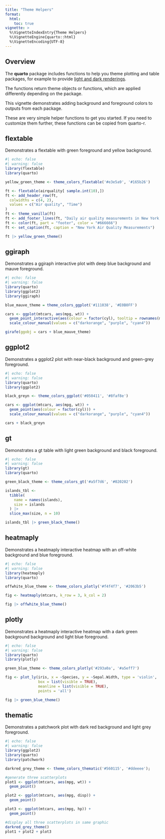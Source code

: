 ```yaml
---
title: "Theme Helpers"
format: 
  html:
    toc: true
vignette: >
  %\VignetteIndexEntry{Theme Helpers}
  %\VignetteEngine{quarto::html}
  %\VignetteEncoding{UTF-8}
---
```


## Overview

The **quarto** package includes functions to help you theme plotting and table packages, for example to provide [light and dark renderings](https://quarto.org/docs/computations/execution-options.html#output-options).

The functions return theme objects or functions, which are applied differently depending on the package.

This vignette demonstrates adding background and foreground colors to outputs from each package.

These are very simple helper functions to get you started. If you need to customize them further, these functions can be copied from quarto-r.

## flextable

Demonstrates a flextable with green foreground and yellow background.

```r
#| echo: false
#| warning: false
library(flextable)
library(quarto)

yellow_green_theme <- theme_colors_flextable('#e3e5a9', '#165b26')

ft <- flextable(airquality[ sample.int(10),])
ft <- add_header_row(ft,
  colwidths = c(4, 2),
  values = c("Air quality", "Time")
)
ft <- theme_vanilla(ft)
ft <- add_footer_lines(ft, "Daily air quality measurements in New York, May to September 1973.")
ft <- color(ft, part = "footer", color = "#666666")
ft <- set_caption(ft, caption = "New York Air Quality Measurements")

ft |> yellow_green_theme()
```

## ggiraph

Demonstrates a ggiraph interactive plot with deep blue background and mauve foreground.


```r
#| echo: false
#| warning: false
library(quarto)
library(ggplot2)
library(ggiraph)

blue_mauve_theme = theme_colors_ggplot('#111038', '#E0B0FF')

cars <- ggplot(mtcars, aes(mpg, wt)) +
  geom_point_interactive(aes(colour = factor(cyl), tooltip = rownames(mtcars))) +
  scale_colour_manual(values = c("darkorange", "purple", "cyan4"))

girafe(ggobj = cars + blue_mauve_theme)
```

## ggplot2

Demonstrates a ggplot2 plot with near-black background and green-grey foreground.


```r
#| echo: false
#| warning: false
library(quarto)
library(ggplot2)

black_greyn <- theme_colors_ggplot('#050411', '#8faf8e')

cars <- ggplot(mtcars, aes(mpg, wt)) +
  geom_point(aes(colour = factor(cyl))) +
  scale_colour_manual(values = c("darkorange", "purple", "cyan4"))

cars + black_greyn
```

## gt

Demonstrates a gt table with light green background and black foreground.


```r
#| echo: false
#| warning: false
library(gt)
library(quarto)

green_black_theme <- theme_colors_gt('#a5f7d6', '#020202')

islands_tbl <-
  tibble(
    name = names(islands),
    size = islands
  ) |>
  slice_max(size, n = 10)

islands_tbl |> green_black_theme()
```


## heatmaply

Demonstrates a heatmaply interactive heatmap with an off-white background and blue foreground.



```r
#| echo: false
#| warning: false
library(heatmaply)
library(quarto)

offwhite_blue_theme <- theme_colors_plotly('#f4f4f7', '#2063b5')

fig <- heatmaply(mtcars, k_row = 3, k_col = 2)

fig |> offwhite_blue_theme()
```


## plotly

Demonstrates a heatmaply interactive heatmap with a dark green background background and light blue foreground.

```r
#| echo: false
#| warning: false
library(quarto)
library(plotly)

green_blue_theme <- theme_colors_plotly('#293a0a', '#a5eff7')

fig <- plot_ly(iris, x = ~Species, y = ~Sepal.Width, type = 'violin',
               box = list(visible = TRUE),
               meanline = list(visible = TRUE),
               points = 'all')

fig |> green_blue_theme()
```

## thematic

Demonstrates a patchwork plot with dark red background and light grey foreground.


```r
#| echo: false
#| warning: false
library(ggplot2)
library(quarto)
library(patchwork)

darkred_grey_theme <- theme_colors_thematic('#560115', '#ddeeee');

#generate three scatterplots
plot1 <- ggplot(mtcars, aes(mpg, wt)) +
  geom_point()

plot2 <- ggplot(mtcars, aes(mpg, disp)) +
  geom_point()

plot3 <- ggplot(mtcars, aes(mpg, hp)) +
  geom_point()

#display all three scatterplots in same graphic
darkred_grey_theme()
plot1 + plot2 + plot3

```

